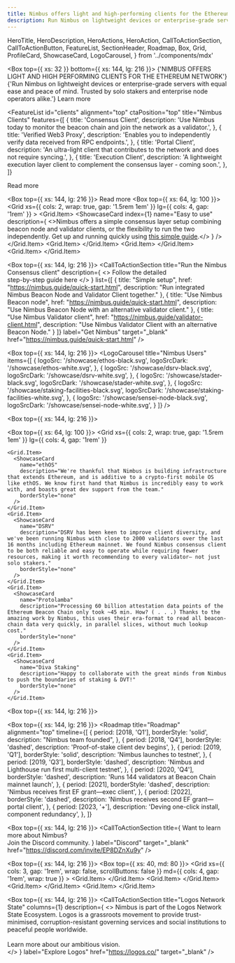 ```yaml
---
title: Nimbus offers light and high-performing clients for the Ethereum Network
description: Run Nimbus on lightweight devices or enterprise-grade servers with equal ease and peace of mind. Trusted by solo stakers and enterprise node operators alike.
---
```


  HeroTitle,
  HeroDescription,
  HeroActions,
  HeroAction,
  CallToActionSection,
  CallToActionButton,
  FeatureList,
  SectionHeader,
  Roadmap,
  Box,
  Grid,
  ProfileCard,
  ShowcaseCard,
  LogoCarousel,
} from '../components/mdx'


<Box top={{ xs: 32 }} bottom={{ xs: 144, lg: 216 }}>
  <HeroTitle>
    {'NIMBUS OFFERS LIGHT AND HIGH PERFORMING CLIENTS FOR THE ETHEREUM NETWORK'}
  </HeroTitle>
  <HeroDescription>
    {'Run Nimbus on lightweight devices or enterprise-grade servers with equal ease and peace of mind. Trusted by solo stakers and enterprise node operators alike.'} 
  </HeroDescription>
  <HeroActions>
    <HeroAction variant="outlined" href="/about">
      Learn more
    </HeroAction>
  </HeroActions>
</Box>

<FeatureList
  id="clients"
  alignment="top"
  ctaPosition="top"
  title="Nimbus Clients"
  features={[
    {
      title: 'Consensus Client',
      description:
        'Use Nimbus today to monitor the beacon chain and join the network as a validator.',
    },
    {
      title: 'Verified Web3 Proxy',
      description:
        'Enables you to independently verify data received from RPC endpoints.',
    },
    {
      title: 'Portal Client',
      description:
        'An ultra-light client that contributes to the network and does not require syncing.',
    },
    {
      title: 'Execution Client',
      description:
        'A lightweight execution layer client to complement the consensus layer - coming soon.',
    },
  ]}
>
  <CallToActionButton variant="outlined" size="small" href="/about/clients" target="_self">
    Read more
  </CallToActionButton>
</FeatureList>

<Box top={{ xs: 144, lg: 216 }}>
  <SectionHeader title="Nimbus attributes">
    <CallToActionButton variant="outlined" size="small" href="/">
      Read more
    </CallToActionButton>
  </SectionHeader>
  <Box top={{ xs: 64, lg: 100 }}>
    <Grid
      xs={{ cols: 2, wrap: true, gap: '1.5rem 1em' }}
      lg={{ cols: 4, gap: '1rem' }}
    >
      <Grid.Item>
        <ShowcaseCard
          index={1}
          name="Easy to use"
          description={
            <>Nimbus offers a simple consensus layer setup combining beacon node and validator clients, or the flexibility to run the two independently. Get up and running quickly using <a href='https://nimbus.guide/quick-start.html'>this simple guide</a>.</>
          }
        />
      </Grid.Item>
      <Grid.Item>
        <ShowcaseCard
          index={2}
          name="Lightweight"
          description="A low resource footprint makes Nimbus an attractive option for solo stakers and distributed validators. Institutional operators benefit from having more headroom in their setup, preventing failure when Ethereum is under stress."
        />
      </Grid.Item>
      <Grid.Item>
        <ShowcaseCard
          index={3}
          name="Secure"
          description="Nimbus has undergone extensive security testing from some of the leading security firms in blockchain technology, including ConsenSys Diligence, Trail Of Bits, and NCC Group."
        />
      </Grid.Item>
      <Grid.Item>
        <ShowcaseCard
          index={4}
          name="Resilient"
          description="Nimbus includes several features to improve redundancy and resilience. For example, distributed keystore support allows for pairing a single Nimbus instance with multiple Web3Signer servers. If one of the instances fails, another takes over. Plus, Nimbus can support multiple Beacon Nodes, creating redundancy and resilience against downtime."
        />
      </Grid.Item>
    </Grid>
  </Box>
</Box>

<Box top={{ xs: 144, lg: 216 }}>
  <CallToActionSection
    title="Run the Nimbus Consensus client"
    description={
      <>
        Follow the detailed<br/>step-by-step guide here
      </>
    }
    list={[
      {
        title: "Simple setup",
        href: "https://nimbus.guide/quick-start.html",
        description: "Run integrated Nimbus Beacon Node and Validator Client together."
      },
      {
        title: "Use Nimbus Beacon node",
        href: "https://nimbus.guide/quick-start.html",
        description: "Use Nimbus Beacon Node with an alternative validator client."
      },
      {
        title: "Use Nimbus Validator client",
        href: "https://nimbus.guide/validator-client.html",
        description: "Use Nimbus Validator Client with an alternative Beacon Node."
      }
    ]}
    label="Get Nimbus"
    target="_blank"
    href="https://nimbus.guide/quick-start.html"
  />
</Box>

<Box top={{ xs: 144, lg: 216 }}>
  <LogoCarousel
    title="Nimbus Users"
    items={[
      {
        logoSrc: '/showcase/ethos-black.svg',
        logoSrcDark: '/showcase/ethos-white.svg',
      },
      {
        logoSrc: '/showcase/dsrv-black.svg',
        logoSrcDark: '/showcase/dsrv-white.svg',
      },
      {
        logoSrc: '/showcase/stader-black.svg',
        logoSrcDark: '/showcase/stader-white.svg',
      },
      {
        logoSrc: '/showcase/staking-facilities-black.svg',
        logoSrcDark: '/showcase/staking-facilities-white.svg',
      },
      {
        logoSrc: '/showcase/sensei-node-black.svg',
        logoSrcDark: '/showcase/sensei-node-white.svg',
      }
    ]}
  />
</Box>

<Box top={{ xs: 144, lg: 216 }}>
  <CallToActionSection
    title="Community Suppport"
    columns={2}
    description="Nimbus is trusted by Ethereum validators diverse in both size and operating requirements. But don't just take our word for it."
    label="Get Nimbus"
    href="https://nimbus.guide/quick-start.html"
    target="_blank"
  />
</Box>

<Box top={{ xs: 64, lg: 100 }}>
  <Grid
    xs={{ cols: 2, wrap: true, gap: '1.5rem 1em' }}
    lg={{ cols: 4, gap: '1rem' }}
  >
    <Grid.Item>
      <ShowcaseCard
        name="ethOS"
        description="We're thankful that Nimbus is building infrastructure that extends Ethereum, and is additive to a crypto-first mobile OS like ethOS. We know first hand that Nimbus is incredibly easy to work with, and boasts great dev support from the team."
        borderStyle="none"
      />
    </Grid.Item>
    <Grid.Item>
      <ShowcaseCard
        name="DSRV"
        description="DSRV has been keen to improve client diversity, and we've been running Nimbus with close to 2000 validators over the last 16 months including Ethereum mainnet. We found Nimbus consensus client to be both reliable and easy to operate while requiring fewer resources, making it worth recommending to every validator– not just solo stakers."
        borderStyle="none"
      />
    </Grid.Item>
    <Grid.Item>
      <ShowcaseCard
        name="Protolamba"
        description="Processing 60 billion attestation data points of the Ethereum Beacon Chain only took ~45 min. How? ( . . .) Thanks to the amazing work by Nimbus, this uses their era-format to read all beacon-chain data very quickly, in parallel slices, without much lookup cost."
        borderStyle="none"
      />
    </Grid.Item>
    <Grid.Item>
      <ShowcaseCard
        name="Diva Staking"
        description="Happy to collaborate with the great minds from Nimbus to push the boundaries of staking & DVT!"
        borderStyle="none"
      />
    </Grid.Item>
  </Grid>
 </Box>

<Box top={{ xs: 144, lg: 216 }}>
  <CallToActionSection 
    columns={1}
    title="Free and open source"
    description="We're building Nimbus as a common good with liberal licensing to allow for the widest deployment of Ethereum possible."
    label='Donate'
    href="https://etherscan.io/address/0xDeb4A0e8d9a8dB30a9f53AF2dCc9Eb27060c6557"
  />
</Box>

<Box top={{ xs: 144, lg: 216 }}>
  <Roadmap
    title="Roadmap"
    alignment="top"
    timeline={[
      {
        period: [2018, 'Q1'],
        borderStyle: 'solid',
        description: "Nimbus team founded",
      },
      {
        period: [2018, 'Q4'],
        borderStyle: 'dashed',
        description: 'Proof-of-stake client dev begins',
      },
      {
        period: [2019, 'Q1'],
        borderStyle: 'solid',
        description: 'Nimbus launches to testnet',
      },
      {
        period: [2019, 'Q3'],
        borderStyle: 'dashed',
        description: 'Nimbus and Lighthouse run first multi-client testnet',
      },
      {
        period: [2020, 'Q4'],
        borderStyle: 'dashed',
        description: 'Runs 144 validators at Beacon Chain mainnet launch',
      },
      {
        period: [2021],
        borderStyle: 'dashed',
        description: 'Nimbus receives first EF grant—exec client',
      },
      {
        period: [2022],
        borderStyle: 'dashed',
        description: 'Nimbus receives second EF grant—portal client',
      },
      {
        period: [2023, '+'],
        description: 'Deving one-click install, component redundancy',
      },
    ]}
  >
  </Roadmap>
</Box>

<Box top={{ xs: 144, lg: 216 }}>
  <CallToActionSection
    title={
      <span className='mdx-cta-section-heading-large'>
        Want to learn more about Nimbus? <br/> 
        Join the Discord community.
      </span>
    }
    label="Discord"
    target="_blank"
    href="https://discord.com/invite/EP8DZnXu9y"
  />
</Box>

<Box top={{ xs: 144, lg: 216 }}>
  <CallToActionSection
    title="Team"
    columns={1}
  />
  <Box top={{ xs: 40, md: 80 }}>
    <Grid
      xs={{ cols: 3, gap: '1rem', wrap: false, scrollButtons: false }}
      md={{ cols: 4, gap: '1rem', wrap: true }}
    >
			<Grid.Item>
				<ProfileCard
        	name='Zahary Karadjov'
        	githubUsername='Zahary'
        	githubLink='https://github.com/codex-storage'
        	discordUsername='Zahary'
        	discordLink='https://discord.gg/2NXGrsqmDq'
      	/>
      </Grid.Item>
      <Grid.Item>
      	<ProfileCard
        	name='Mamy Ratsimbazafy'
        	imgSrc='https://statusim.bamboohr.com/employees/photos/?h=c9028ddcd6da2b7b0aaaf6fabbad7b31'
        	githubUsername='Mamy'
        	githubLink='https://github.com/codex-storage'
        	discordUsername='Mamy'
        	discordLink='https://discord.gg/2NXGrsqmDq'
      	/>
      </Grid.Item>
      <Grid.Item>
      	<ProfileCard
        	name='Jacek Sieka'
        	imgSrc='https://statusim.bamboohr.com/employees/photos/?h=a620c567ee3da938757bb0a43eda4ec9'
          	githubUsername='Jacek'
        	githubLink='https://github.com/codex-storage'
        	discordUsername='Jacek'
        	discordLink='https://discord.gg/2NXGrsqmDq'
      	/>
      </Grid.Item>
      <Grid.Item>
      	<ProfileCard
        	name='Yevhen Kabanov'
        	imgSrc='https://statusim.bamboohr.com/employees/photos/?h=8f6066f7e4b7517702c86d85f3ad828d'
      	/>
      </Grid.Item>
    </Grid>
  </Box>
</Box>

<Box top={{ xs: 144, lg: 216 }}>
  <CallToActionSection
    title="Logos Network State"
    columns={1}
    description={
      <>
        Nimbus is part of the Logos Network State Ecosystem. Logos is a grassroots movement to provide trust-minimised, corruption-resistant governing services and social institutions to peaceful people worldwide.
        <br/>
        <br/>
        Learn more about our ambitious vision.  
      </>
    }
    label="Explore Logos"
    href="https://logos.co/"
    target="_blank"
  />
</Box>
